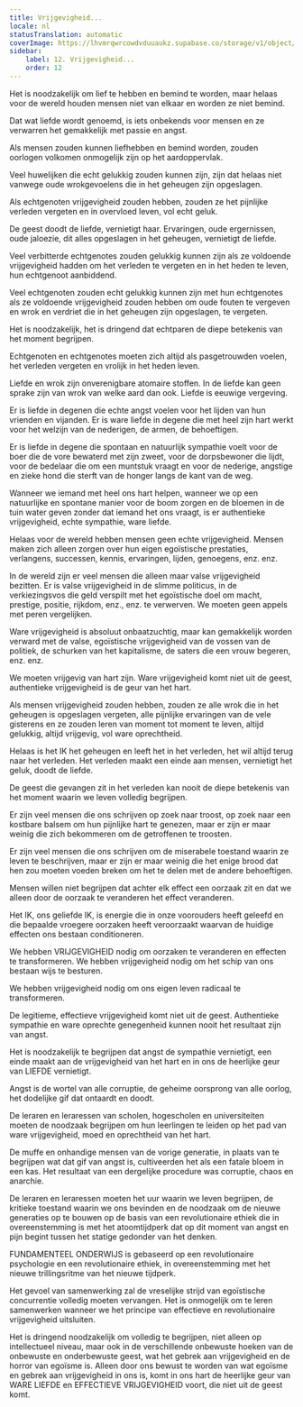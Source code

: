 ```yaml
---
title: Vrijgevigheid...
locale: nl
statusTranslation: automatic
coverImage: https://lhvmrqwrcowdvduuaukz.supabase.co/storage/v1/object/public/strapi-uploads/small_cover-educacion-fundamental.webp-2d51a7828a2b1309555be27f7e2a61a0.webp
sidebar:
    label: 12. Vrijgevigheid...
    order: 12
---
```

Het is noodzakelijk om lief te hebben en bemind te worden, maar helaas voor de wereld houden mensen niet van elkaar en worden ze niet bemind.

Dat wat liefde wordt genoemd, is iets onbekends voor mensen en ze verwarren het gemakkelijk met passie en angst.

Als mensen zouden kunnen liefhebben en bemind worden, zouden oorlogen volkomen onmogelijk zijn op het aardoppervlak.

Veel huwelijken die echt gelukkig zouden kunnen zijn, zijn dat helaas niet vanwege oude wrokgevoelens die in het geheugen zijn opgeslagen.

Als echtgenoten vrijgevigheid zouden hebben, zouden ze het pijnlijke verleden vergeten en in overvloed leven, vol echt geluk.

De geest doodt de liefde, vernietigt haar. Ervaringen, oude ergernissen, oude jaloezie, dit alles opgeslagen in het geheugen, vernietigt de liefde.

Veel verbitterde echtgenotes zouden gelukkig kunnen zijn als ze voldoende vrijgevigheid hadden om het verleden te vergeten en in het heden te leven, hun echtgenoot aanbiddend.

Veel echtgenoten zouden echt gelukkig kunnen zijn met hun echtgenotes als ze voldoende vrijgevigheid zouden hebben om oude fouten te vergeven en wrok en verdriet die in het geheugen zijn opgeslagen, te vergeten.

Het is noodzakelijk, het is dringend dat echtparen de diepe betekenis van het moment begrijpen.

Echtgenoten en echtgenotes moeten zich altijd als pasgetrouwden voelen, het verleden vergeten en vrolijk in het heden leven.

Liefde en wrok zijn onverenigbare atomaire stoffen. In de liefde kan geen sprake zijn van wrok van welke aard dan ook. Liefde is eeuwige vergeving.

Er is liefde in degenen die echte angst voelen voor het lijden van hun vrienden en vijanden. Er is ware liefde in degene die met heel zijn hart werkt voor het welzijn van de nederigen, de armen, de behoeftigen.

Er is liefde in degene die spontaan en natuurlijk sympathie voelt voor de boer die de vore bewaterd met zijn zweet, voor de dorpsbewoner die lijdt, voor de bedelaar die om een ​​muntstuk vraagt ​​en voor de nederige, angstige en zieke hond die sterft van de honger langs de kant van de weg.

Wanneer we iemand met heel ons hart helpen, wanneer we op een natuurlijke en spontane manier voor de boom zorgen en de bloemen in de tuin water geven zonder dat iemand het ons vraagt, is er authentieke vrijgevigheid, echte sympathie, ware liefde.

Helaas voor de wereld hebben mensen geen echte vrijgevigheid. Mensen maken zich alleen zorgen over hun eigen egoïstische prestaties, verlangens, successen, kennis, ervaringen, lijden, genoegens, enz. enz.

In de wereld zijn er veel mensen die alleen maar valse vrijgevigheid bezitten. Er is valse vrijgevigheid in de slimme politicus, in de verkiezingsvos die geld verspilt met het egoïstische doel om macht, prestige, positie, rijkdom, enz., enz. te verwerven. We moeten geen appels met peren vergelijken.

Ware vrijgevigheid is absoluut onbaatzuchtig, maar kan gemakkelijk worden verward met de valse, egoïstische vrijgevigheid van de vossen van de politiek, de schurken van het kapitalisme, de saters die een vrouw begeren, enz. enz.

We moeten vrijgevig van hart zijn. Ware vrijgevigheid komt niet uit de geest, authentieke vrijgevigheid is de geur van het hart.

Als mensen vrijgevigheid zouden hebben, zouden ze alle wrok die in het geheugen is opgeslagen vergeten, alle pijnlijke ervaringen van de vele gisterens en ze zouden leren van moment tot moment te leven, altijd gelukkig, altijd vrijgevig, vol ware oprechtheid.

Helaas is het IK het geheugen en leeft het in het verleden, het wil altijd terug naar het verleden. Het verleden maakt een einde aan mensen, vernietigt het geluk, doodt de liefde.

De geest die gevangen zit in het verleden kan nooit de diepe betekenis van het moment waarin we leven volledig begrijpen.

Er zijn veel mensen die ons schrijven op zoek naar troost, op zoek naar een kostbare balsem om hun pijnlijke hart te genezen, maar er zijn er maar weinig die zich bekommeren om de getroffenen te troosten.

Er zijn veel mensen die ons schrijven om de miserabele toestand waarin ze leven te beschrijven, maar er zijn er maar weinig die het enige brood dat hen zou moeten voeden breken om het te delen met de andere behoeftigen.

Mensen willen niet begrijpen dat achter elk effect een oorzaak zit en dat we alleen door de oorzaak te veranderen het effect veranderen.

Het IK, ons geliefde IK, is energie die in onze voorouders heeft geleefd en die bepaalde vroegere oorzaken heeft veroorzaakt waarvan de huidige effecten ons bestaan ​​conditioneren.

We hebben VRIJGEVIGHEID nodig om oorzaken te veranderen en effecten te transformeren. We hebben vrijgevigheid nodig om het schip van ons bestaan ​​wijs te besturen.

We hebben vrijgevigheid nodig om ons eigen leven radicaal te transformeren.

De legitieme, effectieve vrijgevigheid komt niet uit de geest. Authentieke sympathie en ware oprechte genegenheid kunnen nooit het resultaat zijn van angst.

Het is noodzakelijk te begrijpen dat angst de sympathie vernietigt, een einde maakt aan de vrijgevigheid van het hart en in ons de heerlijke geur van LIEFDE vernietigt.

Angst is de wortel van alle corruptie, de geheime oorsprong van alle oorlog, het dodelijke gif dat ontaardt en doodt.

De leraren en leraressen van scholen, hogescholen en universiteiten moeten de noodzaak begrijpen om hun leerlingen te leiden op het pad van ware vrijgevigheid, moed en oprechtheid van het hart.

De muffe en onhandige mensen van de vorige generatie, in plaats van te begrijpen wat dat gif van angst is, cultiveerden het als een fatale bloem in een kas. Het resultaat van een dergelijke procedure was corruptie, chaos en anarchie.

De leraren en leraressen moeten het uur waarin we leven begrijpen, de kritieke toestand waarin we ons bevinden en de noodzaak om de nieuwe generaties op te bouwen op de basis van een revolutionaire ethiek die in overeenstemming is met het atoomtijdperk dat op dit moment van angst en pijn begint tussen het statige gedonder van het denken.

FUNDAMENTEEL ONDERWIJS is gebaseerd op een revolutionaire psychologie en een revolutionaire ethiek, in overeenstemming met het nieuwe trillingsritme van het nieuwe tijdperk.

Het gevoel van samenwerking zal de vreselijke strijd van egoïstische concurrentie volledig moeten vervangen. Het is onmogelijk om te leren samenwerken wanneer we het principe van effectieve en revolutionaire vrijgevigheid uitsluiten.

Het is dringend noodzakelijk om volledig te begrijpen, niet alleen op intellectueel niveau, maar ook in de verschillende onbewuste hoeken van de onbewuste en onderbewuste geest, wat het gebrek aan vrijgevigheid en de horror van egoïsme is. Alleen door ons bewust te worden van wat egoïsme en gebrek aan vrijgevigheid in ons is, komt in ons hart de heerlijke geur van WARE LIEFDE en EFFECTIEVE VRIJGEVIGHEID voort, die niet uit de geest komt.

